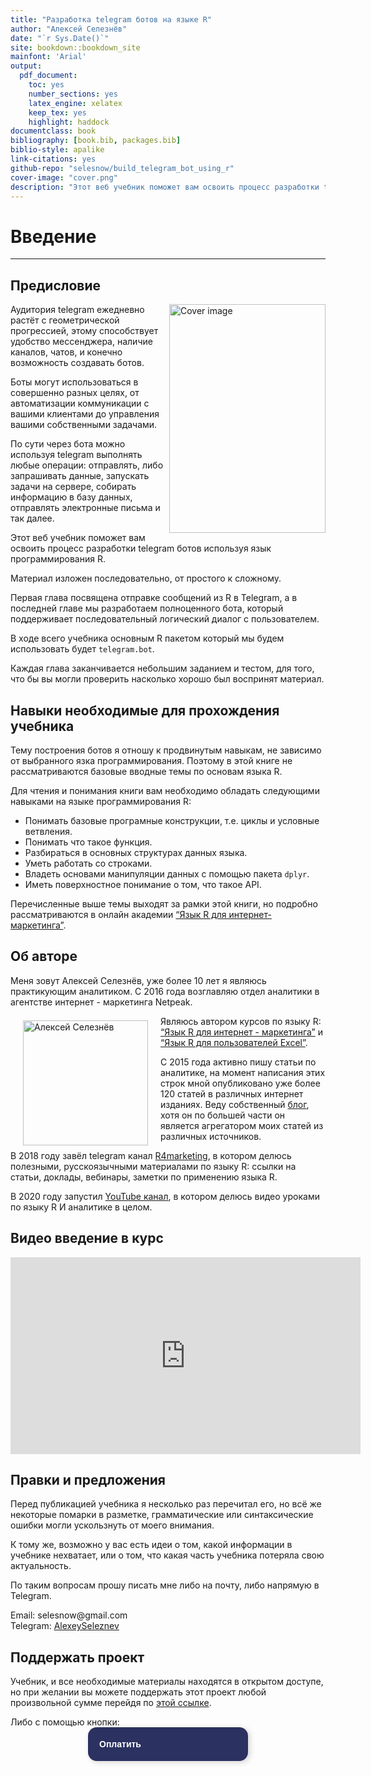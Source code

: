 ```yaml
--- 
title: "Разработка telegram ботов на языке R"
author: "Алексей Селезнёв"
date: "`r Sys.Date()`"
site: bookdown::bookdown_site
mainfont: 'Arial'
output: 
  pdf_document: 
    toc: yes
    number_sections: yes
    latex_engine: xelatex
    keep_tex: yes
    highlight: haddock
documentclass: book
bibliography: [book.bib, packages.bib]
biblio-style: apalike
link-citations: yes
github-repo: "selesnow/build_telegram_bot_using_r"
cover-image: "cover.png"
description: "Этот веб учебник поможет вам освоить процесс разработки telegram ботов используя язык программирования R."
---
```


# Введение {-}

------

## Предисловие {-}

<a href="https://selesnow.github.io"><img src="cover.png" width="250" height="366" align="right" alt="Cover image" /></a>

Аудитория telegram ежедневно растёт с геометрической прогрессией, этому способствует удобство мессенджера, наличие каналов, чатов, и конечно возможность создавать ботов. 

Боты могут использоваться в совершенно разных целях, от автоматизации коммуникации с вашими клиентами до управления вашими собственными задачами. 

По сути через бота можно используя telegram выполнять любые операции: отправлять, либо запрашивать данные, запускать задачи на сервере, собирать информацию в базу данных, отправлять электронные письма и так далее. 

Этот веб учебник поможет вам освоить процесс разработки telegram ботов используя язык программирования R.

Материал изложен последовательно, от простого к сложному. 

Первая глава посвящена отправке сообщений из R в Telegram, а в последней главе мы разработаем полноценного бота, который поддерживает последовательный логический диалог с пользователем.

В ходе всего учебника основным R пакетом который мы будем использовать будет `telegram.bot`.

Каждая глава заканчивается небольшим заданием и тестом, для того, что бы вы могли проверить насколько хорошо был воспринят материал.

## Навыки необходимые для прохождения учебника {-}

Тему построения ботов я отношу к продвинутым навыкам, не зависимо от выбранного язка программирования. Поэтому в этой книге не рассматриваются базовые вводные темы по основам языка R. 

Для чтения и понимания книги вам необходимо обладать следующими навыками на языке программирования R:

* Понимать базовые програмные конструкции, т.е. циклы и условные ветвления.
* Понимать что такое функция.
* Разбираться в основных структурах данных языка.
* Уметь работать со строками.
* Владеть основами манипуляции данных с помощью пакета `dplyr`.
* Иметь поверхностное понимание о том, что такое API.

Перечисленные выше темы выходят за рамки этой книги, но подробно рассматриваются в онлайн академии ["Язык R для интернет-маркетинга"](https://r-for-marketing.netpeak.net/).

## Об авторе {-}

Меня зовут Алексей Селезнёв, уже более 10 лет я являюсь практикующим аналитиком. С 2016 года возглавляю отдел аналитики в агентстве интернет - маркетинга Netpeak.

<a href="https://selesnow.github.io"><img src="author.png" width="200" height="200" align="left" alt="Алексей Селезнёв" hspace="20" vspace="7" /></a>

Являюсь автором курсов по языку R: ["Язык R для интернет - маркетинга"](https://needfordata.ru/r) и ["Язык R для пользователей Excel"](https://www.youtube.com/playlist?list=PLD2LDq8edf4pgGg16wYMobvIYy_0MI0kF).

С 2015 года активно пишу статьи по аналитике, на момент написания этих строк мной опубликовано уже более 120 статей в различных интернет изданиях. Веду собственный [блог](https://alexeyseleznev.wordpress.com/), хотя он по большей части он является агрегатором моих статей из различных источников.

В 2018 году завёл telegram канал [R4marketing](https://t.me/R4marketing), в котором делюсь полезными, русскоязычными материалами по языку R: ссылки на статьи, доклады, вебинары, заметки по применению языка R.

В 2020 году запустил [YouTube канал](https://bit.ly/36kliAp), в котором делюсь видео уроками по языку R И аналитике в целом.

## Видео введение в курс {-}
<iframe width="560" height="315" src="https://www.youtube.com/embed/iMZlUowNh5M?enablejsapi=1" title="YouTube video player" frameborder="0" allow="accelerometer; autoplay; clipboard-write; encrypted-media; gyroscope; picture-in-picture" allowfullscreen></iframe>

## Правки и предложения {-}

Перед публикацией учебника я несколько раз перечитал его, но всё же некоторые помарки в разметке, грамматические или синтаксические ошибки могли ускользнуть от моего внимания. 

К тому же, возможно у вас есть идеи о том, какой информации в учебнике нехватает, или о том, что какая часть учебника потеряла свою актуальность.

По таким вопросам прошу писать мне либо на почту, либо напрямую в Telegram.

Email: selesnow@gmail.com <Br>
Telegram: [AlexeySeleznev](http://t.me/AlexeySeleznev)

## Поддержать проект {-}

Учебник, и все необходимые материалы находятся в открытом доступе, но при желании вы можете поддержать этот проект любой произвольной сумме перейдя по [этой ссылке](https://secure.wayforpay.com/payment/build_telegram_bot_using_r).

Либо с помощью кнопки:
<center>
<script type="text/javascript" id="widget-wfp-script" src="https://secure.wayforpay.com/server/pay-widget.js?ref=button"></script> <script type="text/javascript">function runWfpWdgt(url){var wayforpay=new Wayforpay();wayforpay.invoice(url);}</script> <button type="button" onclick="runWfpWdgt('https://secure.wayforpay.com/button/b9c8a14345975');" style="display:inline-block!important;background:#2B3160 url('https://s3.eu-central-1.amazonaws.com/w4p-merch/button/bg2x2.png') no-repeat center right;background-size:cover;width: 256px!important;height:54px!important;border:none!important;border-radius:14px!important;padding:18px!important;box-shadow:3px 2px 8px rgba(71,66,66,0.22)!important;text-align:left!important;box-sizing:border-box!important;" onmouseover="this.style.opacity='0.8';" onmouseout="this.style.opacity='1';"><span style="font-family:Verdana,Arial,sans-serif!important;font-weight:bold!important;font-size:14px!important;color:#ffffff!important;line-height:18px!important;vertical-align:middle!important;">Оплатить</span></button>
</center>

